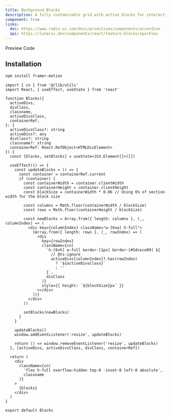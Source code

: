 ```yaml
---
title: Background Blocks
description: A fully customizable grid with active blocks for interactive layouts
component: true
links:
  doc: https://www.radix-ui.com/docs/primitives/components/accordion
  api: https://lunarui.dev/components/react/feature-blocks/sparkles
---
```


<Tabs defaultValue="preview" className="w-full relative">
  <TabsList>
    <TabsTrigger value="preview">Preview</TabsTrigger>
    <TabsTrigger value="codesnippet">Code</TabsTrigger>
  </TabsList>
  <TabsContent value="preview">
    <ComponentPreview name="blocksone" category="beam" />
  </TabsContent>
  <TabsContent value="codesnippet">
    <CodeWrapper noExpand={true}>
      <CodePreview name="blocksone" category="beam" />
    </CodeWrapper>
  </TabsContent>
</Tabs>

## Installation

```bash
npm install framer-motion
```

```tsx title="beam.tsx"
import { cn } from '@/lib/utils'
import React, { useEffect, useState } from 'react'

function Blocks({
  activeDivs,
  divClass,
  classname,
  activeDivsClass,
  containerRef,
}: {
  activeDivsClass?: string
  activeDivs?: any
  divClass?: string
  classname?: string
  containerRef: React.RefObject<HTMLDivElement>
}) {
  const [blocks, setBlocks] = useState<JSX.Element[]>([])

  useEffect(() => {
    const updateBlocks = () => {
      const container = containerRef.current
      if (container) {
        const containerWidth = container.clientWidth
        const containerHeight = container.clientHeight
        const blockSize = containerWidth * 0.06 // Using 6% of section width for the block size

        const columns = Math.floor(containerWidth / blockSize)
        const rows = Math.floor(containerHeight / blockSize)

        const newBlocks = Array.from({ length: columns }, (_, columnIndex) => (
          <div key={columnIndex} className="w-[6vw] h-full">
            {Array.from({ length: rows }, (_, rowIndex) => (
              <div
                key={rowIndex}
                className={cn(
                  `h-[6vh] w-full border-[1px] border-[#5dcece09] ${
                    // @ts-ignore
                    activeDivs[columnIndex]?.has(rowIndex)
                      ? `${activeDivsClass}`
                      : ''
                  }`,
                  divClass
                )}
                style={{ height: `${blockSize}px` }}
              ></div>
            ))}
          </div>
        ))

        setBlocks(newBlocks)
      }
    }

    updateBlocks()
    window.addEventListener('resize', updateBlocks)

    return () => window.removeEventListener('resize', updateBlocks)
  }, [activeDivs, activeDivsClass, divClass, containerRef])

  return (
    <div
      className={cn(
        'flex h-full overflow-hidden top-0 -inset-0 left-0 absolute',
        classname
      )}
    >
      {blocks}
    </div>
  )
}

export default Blocks
```
